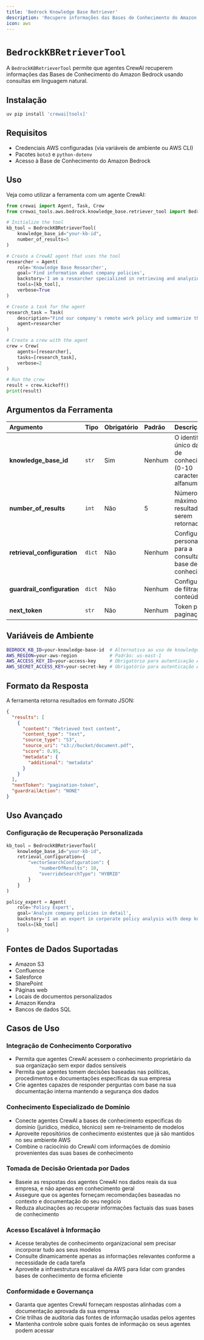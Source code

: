 ```yaml
---
title: 'Bedrock Knowledge Base Retriever'
description: 'Recupere informações das Bases de Conhecimento do Amazon Bedrock usando consultas em linguagem natural'
icon: aws
---
```


# `BedrockKBRetrieverTool`

A `BedrockKBRetrieverTool` permite que agentes CrewAI recuperem informações das Bases de Conhecimento do Amazon Bedrock usando consultas em linguagem natural.

## Instalação

```bash
uv pip install 'crewai[tools]'
```

## Requisitos

- Credenciais AWS configuradas (via variáveis de ambiente ou AWS CLI)
- Pacotes `boto3` e `python-dotenv`
- Acesso à Base de Conhecimento do Amazon Bedrock

## Uso

Veja como utilizar a ferramenta com um agente CrewAI:

```python {2, 4-17}
from crewai import Agent, Task, Crew
from crewai_tools.aws.bedrock.knowledge_base.retriever_tool import BedrockKBRetrieverTool

# Initialize the tool
kb_tool = BedrockKBRetrieverTool(
    knowledge_base_id="your-kb-id",
    number_of_results=5
)

# Create a CrewAI agent that uses the tool
researcher = Agent(
    role='Knowledge Base Researcher',
    goal='Find information about company policies',
    backstory='I am a researcher specialized in retrieving and analyzing company documentation.',
    tools=[kb_tool],
    verbose=True
)

# Create a task for the agent
research_task = Task(
    description="Find our company's remote work policy and summarize the key points.",
    agent=researcher
)

# Create a crew with the agent
crew = Crew(
    agents=[researcher],
    tasks=[research_task],
    verbose=2
)

# Run the crew
result = crew.kickoff()
print(result)   
```

## Argumentos da Ferramenta

| Argumento | Tipo | Obrigatório | Padrão | Descrição |
|:----------|:-----|:------------|:-------|:----------|
| **knowledge_base_id** | `str` | Sim | Nenhum | O identificador único da base de conhecimento (0-10 caracteres alfanuméricos) |
| **number_of_results** | `int` | Não | 5 | Número máximo de resultados a serem retornados |
| **retrieval_configuration** | `dict` | Não | Nenhum | Configurações personalizadas para a consulta da base de conhecimento |
| **guardrail_configuration** | `dict` | Não | Nenhum | Configurações de filtragem de conteúdo |
| **next_token** | `str` | Não | Nenhum | Token para paginação |

## Variáveis de Ambiente

```bash
BEDROCK_KB_ID=your-knowledge-base-id  # Alternativa ao uso de knowledge_base_id
AWS_REGION=your-aws-region            # Padrão: us-east-1
AWS_ACCESS_KEY_ID=your-access-key     # Obrigatório para autenticação AWS
AWS_SECRET_ACCESS_KEY=your-secret-key # Obrigatório para autenticação AWS
```

## Formato da Resposta

A ferramenta retorna resultados em formato JSON:

```json
{
  "results": [
    {
      "content": "Retrieved text content",
      "content_type": "text",
      "source_type": "S3",
      "source_uri": "s3://bucket/document.pdf",
      "score": 0.95,
      "metadata": {
        "additional": "metadata"
      }
    }
  ],
  "nextToken": "pagination-token",
  "guardrailAction": "NONE"
}
```

## Uso Avançado

### Configuração de Recuperação Personalizada

```python
kb_tool = BedrockKBRetrieverTool(
    knowledge_base_id="your-kb-id",
    retrieval_configuration={
        "vectorSearchConfiguration": {
            "numberOfResults": 10,
            "overrideSearchType": "HYBRID"
        }
    }
)

policy_expert = Agent(
    role='Policy Expert',
    goal='Analyze company policies in detail',
    backstory='I am an expert in corporate policy analysis with deep knowledge of regulatory requirements.',
    tools=[kb_tool]
)
```

## Fontes de Dados Suportadas

- Amazon S3
- Confluence
- Salesforce
- SharePoint
- Páginas web
- Locais de documentos personalizados
- Amazon Kendra
- Bancos de dados SQL

## Casos de Uso

### Integração de Conhecimento Corporativo
- Permita que agentes CrewAI acessem o conhecimento proprietário da sua organização sem expor dados sensíveis
- Permita que agentes tomem decisões baseadas nas políticas, procedimentos e documentações específicas da sua empresa
- Crie agentes capazes de responder perguntas com base na sua documentação interna mantendo a segurança dos dados

### Conhecimento Especializado de Domínio
- Conecte agentes CrewAI a bases de conhecimento específicas do domínio (jurídico, médico, técnico) sem re-treinamento de modelos
- Aproveite repositórios de conhecimento existentes que já são mantidos no seu ambiente AWS
- Combine o raciocínio do CrewAI com informações de domínio provenientes das suas bases de conhecimento

### Tomada de Decisão Orientada por Dados
- Baseie as respostas dos agentes CrewAI nos dados reais da sua empresa, e não apenas em conhecimento geral
- Assegure que os agentes forneçam recomendações baseadas no contexto e documentação do seu negócio
- Reduza alucinações ao recuperar informações factuais das suas bases de conhecimento

### Acesso Escalável à Informação
- Acesse terabytes de conhecimento organizacional sem precisar incorporar tudo aos seus modelos
- Consulte dinamicamente apenas as informações relevantes conforme a necessidade de cada tarefa
- Aproveite a infraestrutura escalável da AWS para lidar com grandes bases de conhecimento de forma eficiente

### Conformidade e Governança
- Garanta que agentes CrewAI forneçam respostas alinhadas com a documentação aprovada da sua empresa
- Crie trilhas de auditoria das fontes de informação usadas pelos agentes
- Mantenha controle sobre quais fontes de informação os seus agentes podem acessar